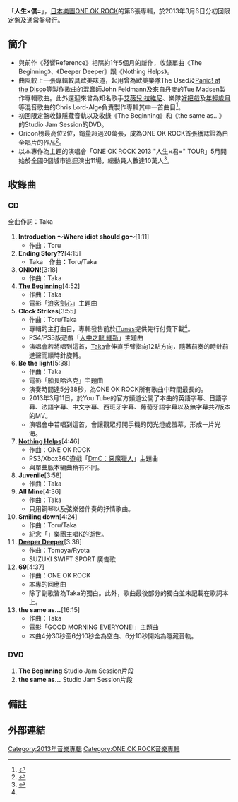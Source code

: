 {{Infobox Album |
| Name                  = 人生×僕=
| Type                  = [[錄音室專輯|錄音室專輯]]
| Cover                 = Jinseixboku.jpg
| Artist                = [[ONE_OK_ROCK|ONE OK ROCK]]
| Released              = 2013年3月6日
| Recorded              = 
| Genre                 = [[另類搖滾|另類搖滾]]<br>[[後硬核|後硬核]]
| Length                = 65分21秒
| Label                 = A-Sketch
| Producer              = 
| Reviews               = 
| Chart position        = *週間最高順位2位（[[Oricon|Oricon]]）
*2013年3月度月間4位（Oricon）
*2013年上半期11位（Oricon）
*2013年間24位（Oricon）
| Certification         = *白金唱片（[[日本唱片協會|日本唱片協會]]）
| Last album            = [[殘響Reference|殘響Reference]]<br />（2011年）
| This album            = '''人生×僕='''<br />（2013年）
| Next album            = [[35xxxv|35xxxv]]<br />（2015年）
{{Singles |
  | Name           = 人生×僕=
  | Type           = 錄音室專輯
  | Single 1       = [[The_Beginning_(ONE_OK_ROCK單曲)|The Beginning]]
  | Single 1 date  = 2012年8月22日
  | Single 2       = [[Deeper_Deeper/Nothing_Helps|Deeper Deeper/Nothing Helps]] 
  | Single 2 date  = 2013年1月9日
  }}
}}

「'''人生×僕='''」，[[日本|日本]][[樂團|樂團]][[ONE_OK_ROCK|ONE OK ROCK]]的第6張專輯，於2013年3月6日分初回限定盤及通常盤發行。

== 簡介 ==
*與前作《殘響Reference》相隔約1年5個月的新作，收錄單曲《The Beginning》、《Deeper Deeper》跟《Nothing Helps》。
*曲風較上一張專輯較具歐美味道，起用曾為歐美樂隊The Used及[[Panic!_at_the_Disco|Panic! at the Disco]]等製作歌曲的混音師John Feldmann及來自[[丹麥|丹麥]]的Tue Madsen製作專輯歌曲。此外還迎來曾為知名歌手[[艾薇兒·拉維尼|艾薇兒·拉維尼]]、樂隊[[好把戲|好把戲]]及[[年輕歲月|年輕歲月]]等混音歌曲的Chris Lord-Alge負責製作專輯其中一首曲目<ref name="oricon2">{{Cite web |url=http://www.barks.jp/news/?id=1000087774 |title=ONE OK ROCK、新アルバム収録曲先行配信＆MV公開 |accessdate=2013-09-07 |archive-date=2016-03-04 |archive-url=https://web.archive.org/web/20160304110256/http://www.barks.jp/news/?id=1000087774 |dead-url=no }}</ref>。
*初回限定盤收錄隱藏音軌以及收錄《The Beginning》和《the same as...》的Studio Jam Session的DVD。
*Oricon榜最高位2位，銷量超過20萬張，成為ONE OK ROCK首張獲認證為白金唱片的作品<ref>{{Cite web |url=http://www.riaj.or.jp/data/others/gold/201307.html |title=2013年7月度　認定作品 |accessdate=2013-09-07 |archive-date=2013-09-15 |archive-url=https://web.archive.org/web/20130915144549/http://www.riaj.or.jp/data/others/gold/201307.html |dead-url=no }}</ref>。
*以本專作為主題的演唱會「ONE OK ROCK 2013 "人生×君=" TOUR」5月開始於全國6個城市巡迴演出11場，總動員人數達10萬人<ref>{{Cite web |url=http://headlines.yahoo.co.jp/hl?a=20130703-00000938-bark-musi |title=ONE OK ROCK、アリーナツアー独占放送を前に「ぷらすと」で「ONE OK ROCK論」を7月4日に放送決定 |accessdate=2013-09-07 |archive-date=2013-09-07 |archive-url=https://archive.is/20130907092545/headlines.yahoo.co.jp/hl?a=20130703-00000938-bark-musi |dead-url=no }}</ref>。

== 收錄曲 == 
=== CD ===
全曲作詞：Taka
#'''Introduction 〜Where idiot should go〜'''[1:11]
#*作曲：Toru
#'''Ending Story??'''[4:15]
#*Taka　作曲：Toru/Taka
#'''ONION!'''[3:18]
#*作曲：Taka
#'''[[The_Beginning_(ONE_OK_ROCK單曲)|The Beginning]]'''[4:52]
#*作曲：Taka
#*電影「[[神劍闖江湖_(2012年電影)|浪客劍心]]」主題曲
#'''Clock Strikes'''[3:55]
#*作曲：Toru/Taka
#*專輯的主打曲目，專輯發售前於[[iTunes|iTunes]]提供先行付費下載<ref name="oricon2"/>。
#*PS4/PS3版遊戲「[[人中之龍_維新|人中之龍 維新]]」主題曲
#*演唱會若將唱到這首，[[Taka|Taka]]會伸直手臂指向12點方向，隨著前奏的時針前進聲而順時針旋轉。
#'''Be the light'''[5:38]
#*作曲：Taka
#*電影「船長哈洛克」主題曲
#*演奏時間達5分38秒，為ONE OK ROCK所有歌曲中時間最長的。
#*2013年3月11日，於You Tube的官方頻道公開了本曲的英語字幕、日語字幕、法語字幕、中文字幕、西班牙字幕、葡萄牙語字幕以及無字幕共7版本的MV。
#*演唱會中若唱到這首，會讓觀眾打開手機的閃光燈或螢幕，形成一片光海。
#'''[[Deeper_Deeper/Nothing_Helps|Nothing Helps]]'''[4:46]
#*作曲：ONE OK ROCK
#*PS3/Xbox360遊戲「[[DmC：惡魔獵人|DmC：惡魔獵人]]」主題曲
#*與單曲版本編曲稍有不同。
#'''Juvenile'''[3:58]
#*作曲：Taka
#'''All Mine'''[4:36]
#*作曲：Taka
#*只用鋼琴以及弦樂器伴奏的抒情歌曲。
#'''Smiling down'''[4:24]
#*作曲：Toru/Taka
#*紀念「{{link-en|Pay money To my Pain|Pay money To my Pain}}」樂團主唱K的逝世。
#'''[[Deeper_Deeper/Nothing_Helps|Deeper Deeper]]'''[3:36]
#*作曲：Tomoya/Ryota
#*SUZUKI SWIFT SPORT 廣告歌
#'''69'''[4:37]
#*作曲：ONE OK ROCK
#*本專的回應曲
#*除了副歌皆為Taka的獨白。此外，歌曲最後部分的獨白並未記載在歌詞本上。
#'''the same as...'''[16:15]
#*作曲：Taka
#*電影「GOOD MORNING EVERYONE!」主題曲
#*本曲4分30秒至6分10秒全為空白、6分10秒開始為隱藏音軌。

=== DVD ===
#'''The Beginning''' Studio Jam Session片段
#'''the same as...''' Studio Jam Session片段

== 備註 ==
{{reflist}}

== 外部連結 ==
{{ONE_OK_ROCK}}

{{DEFAULTSORT:Jinsei×Boku=}}
[[Category:2013年音樂專輯|Category:2013年音樂專輯]]
[[Category:ONE_OK_ROCK音樂專輯|Category:ONE OK ROCK音樂專輯]]